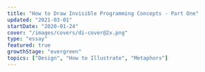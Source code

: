 ```yaml
---
title: "How to Draw Invisible Programming Concepts - Part One"
updated: "2021-03-01"
startDate: "2020-01-24"
cover: "/images/covers/di-cover@2x.png"
type: "essay"
featured: true
growthStage: "evergreen"
topics: ["Design", "How to Illustrate", "Metaphors"]
---
```


<!--

This is a long, overdue case study showing how I make an [egghead](https://egghead.io/) course illustration.

It spans everything from <a href="https://en.wikipedia.org/wiki/Conceptual_metaphor">cognitive metaphor theory</a> to Photoshop rendering so I hope you have a hot, caffeinated beverage with you.

<br />

<Center>It also comes in four parts</Center>

<MultipartIntro />

## An Introduction

For the last half decade I've been the art director & lead illustrator over at <a href="https://egghead.io">egghead</a>.

We're a company / website / collection of humans who teach web development. We use a mix of tutorial videos, code challenges, articles, illustrated notes, workshops, and whatever other medium we feel like.
As you might expect, it's a whole lot of JavaScript, React, GraphQL, Vue, classic HTML & CSS, and other internety technologies.

It's my job to take all those abstract, hard-to-explain programming concepts, and make them visible in a way that helps people understand. Sometimes through illustrations, or animations, or illustrated notes, or diagrams, or interpretive dance on zoom calls.

One part of that is making _**course illustrations**_, which are like album cover art for all the courses we publish.

<Center>Here's a few of them...</Center>

<TwoColumn maxWidth="1200px">

<BasicImage
    alt="CSS Selectors in Depth"
    showalt
    url="https://egghead.io/courses/css-selectors-in-depth?af=54fd64"
    src="https://d2eip9sf3oo6c2.cloudfront.net/series/square_covers/000/000/235/full/EGH_CSSSelectors_Final.png"
/>

<BasicImage
    alt="Create Transitions with React Transition Group"
    showalt
    url="https://egghead.io/courses/create-smooth-performant-transitions-with-react-transition-group-v2?af=54fd64"
    src="https://d2eip9sf3oo6c2.cloudfront.net/series/square_covers/000/000/213/full/EGH_React_Transitions_Final.png"
/>

<BasicImage
    alt="Reduce Redux Boilerplate with Redux-Actions"
    showalt
    url="https://egghead.io/courses/reduce-redux-boilerplate-with-redux-actions?af=54fd64"
    src="https://d2eip9sf3oo6c2.cloudfront.net/series/square_covers/000/000/140/full/EGH_ReduxActions_1_Final.png"
/>

<BasicImage
    alt="A Journey with Vue-Router"
    showalt
    url="https://egghead.io/courses/a-journey-with-vue-router?af=54fd64"
    src="https://d2eip9sf3oo6c2.cloudfront.net/series/square_covers/000/000/354/full/VueRouter.png"
/>

</TwoColumn>

<br />
<Center>And a couple more...</Center>

<ThreeColumn maxWidth="1200px">

<img src="https://d2eip9sf3oo6c2.cloudfront.net/series/square_covers/000/000/399/full/React_Suspense_Final.png" />

<img src="https://d2eip9sf3oo6c2.cloudfront.net/series/square_covers/000/000/228/full/EGH_ReactStorybook_Final.png" />

<img src="https://d2eip9sf3oo6c2.cloudfront.net/series/square_covers/000/000/179/full/EGH_ReactNextServer_Final.png" />

<img src="https://d2eip9sf3oo6c2.cloudfront.net/series/square_covers/000/000/238/full/EGH_Agolia-InstantSearch_Final.png" />

<img src="https://d2eip9sf3oo6c2.cloudfront.net/series/square_covers/000/000/117/full/EGH_Preact_Final.png" />

<img src="https://d2eip9sf3oo6c2.cloudfront.net/series/square_covers/000/000/169/full/EGH_MobxStateTree.png" />

<img src="https://d2eip9sf3oo6c2.cloudfront.net/series/square_covers/000/000/176/full/EGH_MaybeJS_Final.png" />

<img src="https://d2eip9sf3oo6c2.cloudfront.net/series/square_covers/000/000/162/full/EGH_ReactTS-01-02.png" />

<img src="https://d2eip9sf3oo6c2.cloudfront.net/series/square_covers/000/000/088/full/EGH_Grep_Final_Small.png" />

<img src="https://d2eip9sf3oo6c2.cloudfront.net/series/square_covers/000/000/069/full/EGH_Chrome_Network_Final.png" />

<img src="https://d2eip9sf3oo6c2.cloudfront.net/series/square_covers/000/000/311/full/EGH_GatsbyThemes_Final.png" />

<img src="https://d2eip9sf3oo6c2.cloudfront.net/series/square_covers/000/000/313/full/EGH_CustomReactHooks_Final.png" />

<img src="https://d2eip9sf3oo6c2.cloudfront.net/series/square_covers/000/000/048/full/EGH_Typescript_Types.png" />

<img src="https://d2eip9sf3oo6c2.cloudfront.net/series/square_covers/000/000/307/full/EGH_VueSocket.png" />

<img src="https://d2eip9sf3oo6c2.cloudfront.net/series/square_covers/000/000/265/full/EGH_BeginnerFigma_Final.png" />

<img src="https://d2eip9sf3oo6c2.cloudfront.net/series/square_covers/000/000/253/full/EGH_GreensockAnimation_Final.png" />

<img src="https://d2eip9sf3oo6c2.cloudfront.net/series/square_covers/000/000/400/full/SuspenseAsyncUI_1000.png" />

<img src="https://d2eip9sf3oo6c2.cloudfront.net/series/square_covers/000/000/216/full/EGH_TSGuards_Final.png" />

</ThreeColumn>

So far I've made over 150 of these things, and I'm almost beginning to think I know what I'm doing. <Sidenote idName={1}>I don't make all of our illustrations – I work with a rotating team of freelancers who help with the load. Lovely folks like <a href="https://dribbble.com/maximebourgeois">Maxime</a> and <a href="https://dribbble.com/Aleksandr_Ageev">Aleksander</a> have made plenty of them.</Sidenote>

---

## Part Zero – What are we doing?

The guinea pig for this case study is going to be <a href="https://twitter.com/mikesherov">Mike Sherov</a>'s course on <a href="https://egghead.io/courses/web-security-essentials?af=54fd64">Web Security Essentials</a>.

Here's a quick overview of the course – it shows you how to protect a website against common attacks like man-in-the-middle interceptions, cross-site scripting, and cookie hijacking. All your classic internet foes.

The first step in starting a design task of any kind – illustration, innovative sandwich recipe, or carbon capture technology – is making the challenge you're facing nice and clear. So let's write ourselves a challenge statement:

> Create an illustration that clearly communicates the idea of "Web Security"

That might seem dumb and obvious, but it's surprising how easy it is to get off track without stating the goal up front.

At this point, it's good to make clear that _"Web Security"_ is not a single, physical, made-of-atoms-and-quarks object in the world.

Thus begins our problem.

### How do you draw a thing that's not a thing?

It's a good question.
One I'm slightly obsessed with.

Drawing well is difficult in its own right. Making a dog look like a dog or hand look like a hand requires a lot of training, practice and patience.
It's a whole extra challenge to figure out what the _thing_ you're going to draw is in the first place.

How do you take a fuzzy-edged, evolving cultural concept like "Web Security," and condense it down to a single image?

The answer, in short, is a mix of **cultural symbols** and **visual metaphor**. Though there's a little more to it than that.

Good, meaningful illustration works in four layers.  
I like to think of it as a cake:

<FullWidthImage
    width="850px"
    alt="Illustration of a layered cake with four tiers. The bottom is meaningful visual metaphor, next is clear, well constructed drawing, third is a nicely designed composition, and the top is fancy lighting and pretty colors. On top of the cake is cream and a cherry representing whichever app or brush I'm using"
    src="https://res.cloudinary.com/dxj9qr5gj/image/upload/v1632316505/maggieappleton.com/essays/drawing-invisibles/Illustration_Cake800_2x_shrink_kbmoiz.png"
/>

You start with a solid base of visual metaphor. Add on a layer of clear, well-constructed drawing. Then you think about designing an aesthetically pleasing composition with <a href="https://www.smashingmagazine.com/2014/03/design-principles-visual-perception-and-the-principles-of-gestalt/">gestalt principals</a>. And finally you throw fancy lighting and pretty colors over the top. <Sidenote idName={2}>Not an official theory of any sort - just IMHO. Feel free to email this to real illustration professors and PhD students so they can burn it on the sacrificial cross of correctness'</Sidenote>

### Tool Talk

A whole lot of people ask about the whipped cream and cherries sitting at the very top of that cake.

> "What app is that?"

This happens in every industry – the most visible top layer of any creation feels like the most important part of it. Asking what tool someone uses is a very logical and legitimate question.

So let's get the tool talk out of the way. I've written a [whole post](apps)talking about the hardware/software I use for various illustration styles. But here's the quick version:

<FullWidthImage
    width="840px"
    alt="Photos of a macbook pro, a cintiq drawing tablet, an ipad pro, and the app logos for procreate, illustrator, and photoshop"
    src="https://res.cloudinary.com/dxj9qr5gj/image/upload/v1632316506/maggieappleton.com/essays/drawing-invisibles/Techtools_shrink_siqptv.png"
/>

I do all my brainstorming and sketching in <a href="https://procreate.art/">Procreate</a> on an iPad Pro 12.5"
Once I'm ready to make the final, I use a combination of Adobe Illustrator and Photoshop. My main machine is a Macbook Pro 2015. It's hooked up to a <a href="https://www.wacom.com/en-us/products/pen-displays/cintiq-22-hd">Wacom Cintiq 22HD</a> monitor that allows me to hand-paint in details.

These tools are certainly an integral part of making shit look cool (and I am **_very_** into making shit look cool). There's inherent power in crafting precise shapes in Illustrator. Painting subtle lighting effects with blending layers in Photoshop is a joy. I don't want to disregard the technical side.

But for most of this blog post I'm not going to focus on it. I'm not convinced telling you what pixel size I set my #EAEFF1 brush to while I careful render diffuse light across a reflective metallic surface like a pedantic perfectionist is helpful. <Sidenote idName={3}>If you would like to learn how to do the shiny lighting stuff, take Sam Neilson's <a href="https://www.schoolism.com/school.php?id=3">Fundamentals of Lighting</a> on Schoolism. It will drown you in the minutiae of rendering light on surfaces.<br />Also check out the <a href="/resources">Resources</a> page.</Sidenote>

I will cover that workflow more in Part 4 of this series. But they're not _The Thing We're Doing_. Which is learning how to draw invisible things. So let's get back to talking about the meaty stuff.

---

## Part One - Making Metaphors

Let's start at the bottom of the cake with _Metaphors_.  
 Metaphors are fundamental to how we visualise anything that's a non-physical, abstract **idea**.

Drawing an orange is fairly straight forward. Drawing freedom, financial crashes, racial tension, teamwork, speculation, database management, capitalism, or productivity all relies on metaphor.

### So, what's a Metaphor?

The first step to getting good at metaphor is understanding what it is.  
Let's make sure we're all on the same page:

> A metaphor is when we understand one thing in terms of another.

The power of metaphor is it helps us use something we _know_ to understand something we _don't know_.

<FullWidthImage
    width="940px"
    alt="Diagram of thing A projecting onto thing B"
    src="https://res.cloudinary.com/dxj9qr5gj/image/upload/v1632316507/maggieappleton.com/essays/drawing-invisibles/mapping_shrink_hylcer.png"
/>

We may not 100% understand Thing B. But we know enough about Thing A, and can **map** its qualities onto Thing B. Which at least gives us a starting point.

I can tell you <a href="https://www.wired.com/video/watch/5-levels-4">a quantum computing bit is like a spinning coin</a> that is neither nor heads or tails, but kind of both. And now you're 1% closer to understanding how a quantum computer works.

Sometimes we actually know a lot about Thing B, but thinking about it in terms of Thing A gives us insights we never realised before.

In metaphor nerd terms we call Thing A the **source** and Thing B the **target**. The source is like a _frame_ that we look at the target object through.

It "frames" how we see Thing B.

<FullWidthImage
    width="880px"
    alt="Diagram of the source frame and the target object"
    src="https://res.cloudinary.com/dxj9qr5gj/image/upload/v1632316505/maggieappleton.com/essays/drawing-invisibles/frame_shrink_irt2qv.png"
/>

Just like a window frame, the **source** frame gives us a limited view of the world. Anything outside the frame get _hidden_, while anything within the frame gets _highlighted_.

<FullWidthImage
    width="940px"
    src="https://res.cloudinary.com/dxj9qr5gj/image/upload/v1632316505/maggieappleton.com/essays/drawing-invisibles/hide-highlight_shrink_ljkonq.png"
    alt="Diagram of highlighting and hiding"
/>

Qualities that both the source and target share are _highlighted_. While qualities they don't share are _hidden_ away outside the frame.

Let's look at an example of this in action.  
We often talk about **time** through the metaphorical frame of **money**.

> That delayed flight _cost_ me an hour.  
> Can I _steal_ a few minutes of your time?  
> I don't know if _spending_ all day on that is _worth_ my while.

The way we speak about time shows we project the qualities of money onto our idea of time.

<FullWidthImage
    width="940px"
    src="https://res.cloudinary.com/dxj9qr5gj/image/upload/v1632316506/maggieappleton.com/essays/drawing-invisibles/timeismoney_shrink_n2s9h4.png"
    alt="Time is money image"
/>

Our _Time is Money_ metaphor highlights the qualities of time that overlap with money:

-   Time is a quantifiable substance we can count
-   Time is a valuable, limited resource
-   Time is a something we can give to, and take from other people

There are plenty of time's qualities hidden by the frame of money. Unlike money, we all experience time as a relative, amorphous flow. It shifts form and length based on where we are, who we're with, what we're doing. One minute in a freezing cold shower does not feel the same one minute in the midst of a deep Netflix binge. One minute is not one minute in the same way one pound is one pound. <Sidenote idName={4}>Our metaphors are also deeply cultural, rather than being "natural" or "inherent." They emerge in particular historical times and places, and serve particular purposes and particular people. <br /><br /> There are plenty of cultures where time isn't thought of in this kind of rigid, segmented, and quantifable way. It's firmly rooted in the historical context of a Western, post-Enlightenment, Capitalist society.</Sidenote>

Money isn't the only metaphor for time. We also compare it to a moving object when we say _"that hour flew by,"_ or a container when we say _"tomorrow is pretty full."_
We're perfectly capable of using multiple, overlapping metaphors for a single concept. And we're able to switch between them without confusing ourselves. Very handy.

> Which metaphor we pick depends on what qualities we want to highlight or hide. We focus us on what's _important_ about the target, and downplay irrelevant details.

This is why metaphors are so good at explaining complex ideas. We get fine-grained control over what's most important about the concept, and cut out all the noise.

Beyond just being useful for learning complex concepts, and framing old ideas in new ways, metaphor is the basis of nearly every thought we have. It's a fundamental building block of human cognition that shapes the way we percieve and interact with the world. <Sidenote idName={5}>This goes a bit too deep to elaborate on here, but <a href="https://en.wikipedia.org/wiki/Conceptual_metaphor">Cognitive Metaphor Theory</a> is beautifully mind-blowing and worth exploring when you have time. A good starting point is the book <a href="https://en.wikipedia.org/wiki/Metaphors_We_Live_By">Metaphors We Live By</a> written by <a href="https://en.wikipedia.org/wiki/George_Lakoff">George Lakoff</a> and <a href="https://en.wikipedia.org/wiki/Mark_Johnson_(philosopher)">Mark Johnson</a>. TLDR, they're more important than you think.</Sidenote>

---

### Programming the Metaphors

Metaphorical thinking is _especially_ useful when we're trying to explain and illustrate programming concepts.

The kind of topics we teach at egghead are _always_:  
a) fundamentally abstract  
b) haven't been around long enough for our culture to develop a set of meaningful icons and visual symbols for them

Try, for a moment to imagine what "<a href="https://egghead.io/courses/use-typescript-to-develop-react-applications">Typescript with React</a>" visually looks like. Or "<a href="https://egghead.io/courses/build-a-server-rendered-reactjs-application-with-next-js">A Server-rendered ReactJS Application with Next.js</a>". Or the "<a href="https://egghead.io/courses/state-monad-in-javascript">State Monad in JavaScript</a>"

Not exactly a vivid picture in your mind, right?

This is partly because programming is an abstract activity. It has to be.  
Taken literally, programming involves running enormously complex sequences of electrical currents. On a microscopic scale. Inside our machines.  
That world isn't human friendly. We can't see what's going on or control what happens without a thick layer of symbolic software in the middle.

So we invented programming languages.  
The JavaScript snippet `let fruit = banana` _maps onto_ a specific set of electrical pulses firing deep inside your hardware.

In programmer land this is called an _abstraction_.

Funnily enough, it also fits our definition of a metaphor. _Programming is just a giant stack of metaphors._ Each layer of the metaphorical stack moves us further away from machine world, and closer to human world. <Sidenote idName={6}>Here's a terribly nerdy MIT PhD thesis about it if you want to go down the rabbit hole... <a href="http://alumni.media.mit.edu/~mt/thesis/mt-thesis.html">Programming with Agents:</a><i> New metaphors for thinking about computation</i></Sidenote>

Illustrated metaphors that capture the main idea of a programming concept are just one more addition to the top of our human-friendly stack.

<img
    alt="Illustration of a stack that starts with a motherboard chip, then shows machine binary code, then bytecode, then a javascript snippet of a while loop, and at the top an illustration of a ferris wheel"
    src="https://res.cloudinary.com/dxj9qr5gj/image/upload/v1632316506/maggieappleton.com/essays/drawing-invisibles/abstractiontower_shrink_te1b4k.png"
/>

---

### Learning to Metaphorically See

Now that you're thoroughly soaked in trippy metaphor theory, let's bring it back down to earth with some familiar examples.

One way to hone your metaphor-making skills is to explicitly notice when you're seeing one. We process metaphors automatically and unconsciously. Which means it takes a little effort to consciously understand how they work.

Let's take another look at some of these course illustrations, and work backwards to break down each piece of the metaphor.

<Center>
    I'm going to use the{" "}
    <span role="img" aria-label="target">
        🎯
    </span>{" "}
    emoji to label targets, and{" "}
    <span role="img" aria-label="source">
        ⛲️
    </span>{" "}
    to label sources.
</Center>

<br />

<TwoColumn>

<img
    width="420px"
    alt=""
    src="https://d2eip9sf3oo6c2.cloudfront.net/series/square_covers/000/000/235/full/EGH_CSSSelectors_Final.png"
/>

<span style={{ maxWidth: "420px", paddingLeft: "1em" }}>
    <br />
    <h4>Advanced CSS Selectors</h4>
    <p>
        The webpage{" "}
        <span role="img" aria-label="target">
            🎯
        </span>{" "}
        is a customisable house{" "}
        <span role="img" aria-label="source">
            ⛲️
        </span>
        . Individual elements on the webpage <span
            role="img"
            aria-label="target"
        >
            🎯
        </span> are different parts of the house <span
            role="img"
            aria-label="source"
        >
            ⛲️
        </span>. Selecting web elements with specific CSS styles <span
            role="img"
            aria-label="target"
        >
            🎯
        </span> is selectively painting parts of the house various colors <span
            role="img"
            aria-label="source"
        >
            ⛲️
        </span>
    </p>{" "}
    <Sidenote idName={7}>
        Yes, this whole metaphor is taking place inside a game of The Sims
    </Sidenote>
</span>

<img
    width="420px"
    src="https://d2eip9sf3oo6c2.cloudfront.net/series/square_covers/000/000/140/full/EGH_ReduxActions_1_Final.png"
/>

<span style={{ maxWidth: "420px", paddingLeft: "1em" }}>
    <br />
    <h4>Reduce Redux Boilerplate with Redux-Actions</h4>
    <p>
        Redux{" "}
        <span role="img" aria-label="target">
            🎯
        </span>{" "}
        is the 1978 arcade game{" "}
        <a href="https://en.wikipedia.org/wiki/Space_Invaders">
            Space Invaders
        </a>{" "}
        <span role="img" aria-label="source">
            ⛲️
        </span>
        . The Redux-Actions library <span role="img" aria-label="target">
            🎯
        </span> is a combination of the joystick, and the two tiny spaceships it
        controls <span role="img" aria-label="source">
            ⛲️
        </span>. Boilerplate redux code that we want to get rid of <span
            role="img"
            aria-label="target"
        >
            🎯
        </span> is an army of space invader aliens, being zapped into oblivion by
        the Redux-Action spaceships <span role="img" aria-label="source">
            ⛲️
        </span>.
    </p>
</span>

<img
    width="420px"
    src="https://d2eip9sf3oo6c2.cloudfront.net/series/square_covers/000/000/354/full/VueRouter.png"
/>

<span style={{ maxWidth: "420px", paddingLeft: "1em" }}>
    <br />
    <h4>Journey with Vue-Router</h4>
    <p>
        Vue-Router{" "}
        <span role="img" aria-label="target">
            🎯
        </span>{" "}
        is an underground railway system with train carriages travelling along
        it{" "}
        <span role="img" aria-label="source">
            ⛲️
        </span>{" "}
        . Each page in a Vue application{" "}
        <span role="img" aria-label="target">
            🎯
        </span>{" "}
        is a station{" "}
        <span role="img" aria-label="source">
            ⛲️
        </span>
        . The user clicking between pages <span role="img" aria-label="target">
            🎯
        </span> is riding the train between stations <span
            role="img"
            aria-label="source"
        >
            ⛲️
        </span>. Building new routes between pages <span
            role="img"
            aria-label="target"
        >
            🎯
        </span> is laying down new train tracks and between stations
        <span role="img" aria-label="source">
            ⛲️
        </span>
        .
    </p>
</span>

</TwoColumn>

<br />

I know this is a little like telling a joke, and then explaining why the joke was funny. It kind of sucks the fun out of it.  
But breaking down visual metaphors helps train your mind to consciously see how they're built. You stop operating on autopilot, and understand there's a logical process in moving from abstract idea to concrete visual.

I keep a giant collection of these for reference. Every time I spot a terribly clever editorial illustration or advertisement, it goes in the file.  
Two illustrators I consider the cream of the metaphorical crop are <a href="https://www.emilianoponzi.com/">Emiliano Ponzi</a> and <a href="https://chasematt.com/">Matt Chase</a>. Take a look at a few of their creations:

<Feature
    imageURL="https://freight.cargo.site/w/1000/q/67/i/23fd2f1b61b3007efc04b7048bc578e43defebaec4cb27acdaccc084537dacce/matt-chase-new-york-times-sunday-review-political-hobbyism.jpg"
    sourceURL="https://chasematt.com/NYT-Sunday-Review-Hobbyism"
    sourceTitle="Political Hobbyism"
    illustrator="Matt Chase"
>
    Polticial action{" "}
    <span role="img" aria-label="target">
        🎯
    </span>{" "}
    is a speaking through a megaphone{" "}
    <span role="img" aria-label="source">
        ⛲️
    </span>{" "}
    . Hobbyism and passivity{" "}
    <span role="img" aria-label="target">
        🎯
    </span>{" "}
    is lounging around on the couch{" "}
    <span role="img" aria-label="source">
        ⛲️
    </span>{" "}
    .
</Feature>

<Feature
    imageURL="https://www.emilianoponzi.com/wp-content/uploads/2018/06/The-Snake-Oil-of-the-Second-Act-Industry-Emiliano-Ponzi.jpg"
    sourceURL="https://www.nytimes.com/2018/06/22/opinion/sunday/job-training-midlife-career-change.html"
    sourceTitle="Snake Oil Job Training for Midlife Career Changers"
    illustrator="Emiliano Ponzi"
>
    A career{" "}
    <span role="img" aria-label="target">
        🎯
    </span>{" "}
    is a journey along a road{" "}
    <span role="img" aria-label="source">
        ⛲️
    </span>{" "}
    . Facing trouble on a a career journey{" "}
    <span role="img" aria-label="target">
        🎯
    </span>{" "}
    is a the road turning into a wall{" "}
    <span role="img" aria-label="source">
        ⛲️
    </span>{" "}
    . Snake oil training services{" "}
    <span role="img" aria-label="target">
        🎯
    </span>{" "}
    are a road running upsidedown and backwards{" "}
    <span role="img" aria-label="source">
        ⛲️
    </span>{" "}
    .
</Feature>

<Feature
    imageURL="https://freight.cargo.site/w/1000/q/67/i/56cbf1a6224ca60f5b3ea1eaa8183db72b064929dec20b8ba725b58b5f5983bb/matt-chase-human-rights-watch-2000px.jpg"
    sourceURL="https://chasematt.com/Human-Rights-Watch"
    sourceTitle="Prolonged Prosecutions in Guatemalan Courts"
    illustrator="Matt Chase"
>
    The justice system{" "}
    <span role="img" aria-label="target">
        🎯
    </span>{" "}
    is a set of balance scales{" "}
    <span role="img" aria-label="source">
        ⛲️
    </span>{" "}
    . Prolonged and corrupt court cases{" "}
    <span role="img" aria-label="target">
        🎯
    </span>{" "}
    are a tangled mess{" "}
    <span role="img" aria-label="source">
        ⛲️
    </span>{" "}
    .
</Feature>

<Feature
    imageURL="https://www.emilianoponzi.com/wp-content/uploads/2016/12/Geo-Opener.jpg"
    sourceURL="https://www.emilianoponzi.com/portfolio/the-art-of-improvisation-%E2%80%A2-geo-magazine/%20/"
    sourceTitle="The Art of Improvisation"
    illustrator="Emiliano Ponzi"
>
    A challenge{" "}
    <span role="img" aria-label="target">
        🎯
    </span>{" "}
    is a maze{" "}
    <span role="img" aria-label="source">
        ⛲️
    </span>{" "}
    . Following the traditional rules{" "}
    <span role="img" aria-label="target">
        🎯
    </span>{" "}
    is getting to the centre of a maze by walking between the hedges{" "}
    <span role="img" aria-label="source">
        ⛲️
    </span>{" "}
    . Improvisation{" "}
    <span role="img" aria-label="target">
        🎯
    </span>{" "}
    is getting to the center by mowing a path through the hedges{" "}
    <span role="img" aria-label="source">
        ⛲️
    </span>{" "}
    .
</Feature>

<hr />

Knowing how to build a good metaphor isn't only useful for illustration.  
Metaphors come in many forms. You can write metaphors into tutorials and documentation. You can explain a piece of technology to a non-technical co-worker. Or you can finally find a meaningful way to tell your mother what you actually do for work (other than "computers").

In Part Two I'll dive into more specific techniques for creating metaphors.  
We'll cover how to do cultural and linguistic research to find existing metaphors. We'll also work through building new metaphors by focusing on core qualities of a concept, and using lateral thinking to generate alternative solutions.

<br />

<!--
<InlineSignUp /> -->

<!--
<ReadNext title="Read Part 2" subtitle="How to do Cultural and Linguistic Research" /> -->
